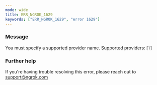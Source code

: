 ```yaml
---
mode: wide
title: ERR_NGROK_1629
keywords: ["ERR_NGROK_1629", "error 1629"]
---
```


### Message

You must specify a supported provider name. Supported providers: [`T`]

### Further help

If you're having trouble resolving this error, please reach out to [support@ngrok.com](mailto:support@ngrok.com?subject=Help%20with%20ERR_NGROK_1629)
